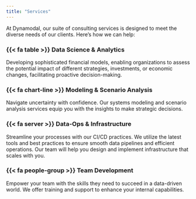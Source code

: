 ```yaml
---
title: "Services"
---
```


At Dynamodal, our suite of consulting services is designed to meet the diverse needs of our clients. Here’s how we can help:

:::{layout-ncol="2" layout-valign="top"}

### {{< fa table >}} **Data Science & Analytics**

Developing sophisticated financial models, enabling organizations to assess the potential impact of different strategies, investments, or economic changes, facilitating proactive decision-making.

### {{< fa chart-line >}} **Modeling & Scenario Analysis**

Navigate uncertainty with confidence. Our systems modeling and scenario analysis services equip you with the insights to make strategic decisions.

### {{< fa server >}} **Data-Ops & Infrastructure**

Streamline your processes with our CI/CD practices. We utilize the latest tools and best practices to ensure smooth data pipelines and efficient operations. Our team will help you design and implement infrastructure that scales with you.

### {{< fa people-group >}} **Team Development**

Empower your team with the skills they need to succeed in a data-driven world. We offer training and support to enhance your internal capabilities.

:::
